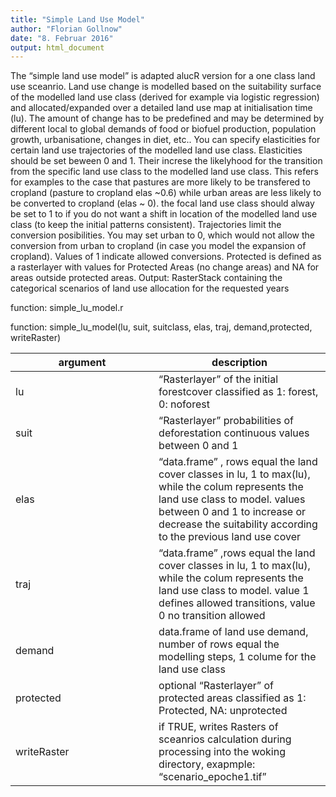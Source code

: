 ```yaml
---
title: "Simple Land Use Model"
author: "Florian Gollnow"
date: "8. Februar 2016"
output: html_document
---
```


The "simple land use model" is adapted alucR version for a one class land use sceanrio. Land use change is modelled based on the suitability surface of the modelled land use class (derived for example via logistic regression) and allocated/expanded over a detailed land use map at initialisation time (lu). The amount of change has to be predefined and may be determined by different local to global demands of food or biofuel production, population growth, urbanisatione, changes in diet, etc.. You can specify elasticities for certain land use trajectories of the modelled land use class. Elasticities should be set beween 0 and 1. Their increse the likelyhood for the transition from the specific land use class to the modelled land use class. This refers for examples to the case that pastures are more likely to be transfered to cropland  (pasture to cropland elas ~0.6) while urban areas are less likely to be converted to cropland (elas ~ 0). the focal land use class should alway be set to 1 to if you do not want a shift in location of the modelled land use class (to keep the initial patterns consistent). Trajectories limit the conversion posibilities. You may set urban to 0, which would not allow the conversion from urban to cropland (in case you model the expansion of cropland). Values of 1 indicate allowed conversions.
Protected is defined as a rasterlayer with values for Protected Areas (no change areas) and NA for areas outside protected areas.
Output: 
RasterStack containing the categorical scenarios of land use allocation for the requested years  

function: simple_lu_model.r



 function:
 simple_lu_model(lu, suit, suitclass, elas, traj, demand,protected, writeRaster)

 argument | description
 -----|------
 lu | "Rasterlayer" of the initial forestcover classified as 1: forest, 0: noforest
 suit | "Rasterlayer" probabilities of deforestation continuous values between 0 and 1
 elas | "data.frame" , rows equal the land cover classes in lu, 1 to max(lu), while the colum represents the land use class to model. values between 0 and 1 to increase or decrease the suitability according to the previous land use cover
 traj | "data.frame" ,rows equal the land cover classes in lu, 1 to max(lu), while the colum represents the land use class to model. value 1 defines allowed transitions, value 0 no transition allowed
 demand | data.frame of land use demand, number of rows equal the modelling steps, 1 colume for the land use class
 protected | optional "Rasterlayer" of protected areas classified as 1: Protected, NA: unprotected
 writeRaster | if TRUE, writes Rasters of sceanrios calculation during processing into the woking directory, exapmple: "scenario_epoche1.tif"
